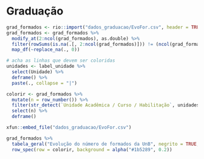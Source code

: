 # Graduação {#grad}

```r
grad_formados <- rio::import("dados_graduacao/EvoFor.csv", header = TRUE)
grad_formados <- grad_formados %>% 
  modify_at(2:ncol(grad_formados), as.double) %>%
  filter(rowSums(is.na(.[, 2:ncol(grad_formados)])) != (ncol(grad_formados)-1)) %>%
  map_df(~replace_na(., 0))

# acha as linhas que devem ser coloridas
unidades <- label_unidade %>% 
  select(Unidade) %>% 
  deframe() %>% 
  paste(., collapse = "|")

colorir <- grad_formados %>% 
  mutate(n = row_number()) %>% 
  filter(str_detect(`Unidade Acadêmica / Curso / Habilitação`, unidades)) %>% 
  select(n) %>% 
  deframe()
```

```r
xfun::embed_file("dados_graduacao/EvoFor.csv")

grad_formados %>% 
  tabela_geral("Evolução do número de formados da UnB", negrito = TRUE, fundo = alpha("#1b5289", 0.8)) %>% 
  row_spec(row = colorir, background = alpha("#1b5289", 0.2))
```

